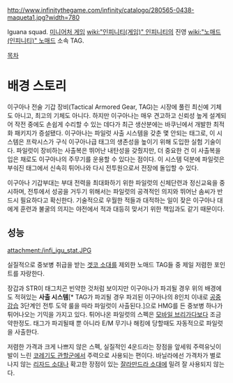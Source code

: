 http://www.infinitythegame.com/infinity/catalogo/280565-0438-maqueta1.jpg?width=780

Iguana squad. [[미니어처 게임]] [[wiki:"인피니티(게임)" 인피니티]]의 진영 [[wiki:"노매드(인피니티)" 노매드]] 소속 TAG.

[[목차]]
= 배경 스토리 =
이구아나 전술 기갑 장비(Tactical Armored Gear, TAG)는 시장에 풀린 최신예 기체도 아니고, 최고의 기체도 아니다. 하지만 이구아나는 매우 견고하고 신뢰성 높게 설계되어 작전 중에도 손쉽게 수리할 수 있는 데다가 최근 생산분에는 바쿠닌에서 개발한 최적화 패키지가 증설됐다. 이구아나는 파일럿 사출 시스템을 갖춘 몇 안되는 태그로, 이 시스템은 프락시스가 구식 이구아나급 태그의 생존성을 높이기 위해 도입한 실험 기술이다. 파일럿이 장비하는 사출복은 뛰어난 내탄성을 갖췄지만, 더 중요한 건 이 사출복을 입은 채로도 이구아나의 주무기를 운용할 수 있다는 점이다. 이 시스템 덕분에 파일럿은 부숴진 태그에서 신속히 튀어나와 다시 전투원으로서 전장에 돌입할 수 있다. 

이구아나 기갑부대는 부대 전력을 최대화하기 위한 파일럿의 신체단련과 정신교육을 중시하며, 전투에서 성공을 거두기 위해서는 파일럿의 공격적인 의지와 뛰어난 솜씨가 반드시 필요하다고 확신한다. 기술적으로 우월한 적들과 대적하는 일이 잦은 이구아나 대에게 훈련과 불굴의 의지는 야전에서 적과 대등히 맞서기 위한 책임과도 같기 때문이다.

== 성능 ==

attachment:/infi_igu_stat.JPG

실질적으로 중보병 취급을 받는 [[겟코 소대]]를 제외한 노매드 TAG들 중 제일 저렴한 포인트를 자랑한다. 

장갑과 STR이 태그치곤 빈약한 것처럼 보이지만 이구아나가 파괴될 경우 위의 배경에도 적혀있는 '''사출 시스템'''[* TAG가 파괴될 경우 파괴된 이구아나의 8인치 이내로 [[공중 강습]] 3단계인 전투 도약 룰을 따라 파일럿이 사출된다.]으로 HMG를 든 중보병 하나가 튀어나오는 기믹을 가지고 있다. 튀어나온 파일럿의 스펙은 [[모바일 브리가다]]보다 조금 약한정도. 태그가 파괴될때 뿐 아니라 E/M 무기나 해킹에 당할때도 자동적으로 파일럿을 사출한다.

저렴한 가격과 크게 나쁘지 않은 스펙, 실질적인 4운드라는 장점을 앞세워 주력유닛이 발이 느린 [[코레기도 관할군]]에서 주력으로 사용되는 편이다. 바닐라에선 가격차가 별로 나지 않는 [[리자드 소대]]나 확고한 장점이 있는 [[잘라만드라 소대]]에 밀려 잘 사용되지 않는다.

